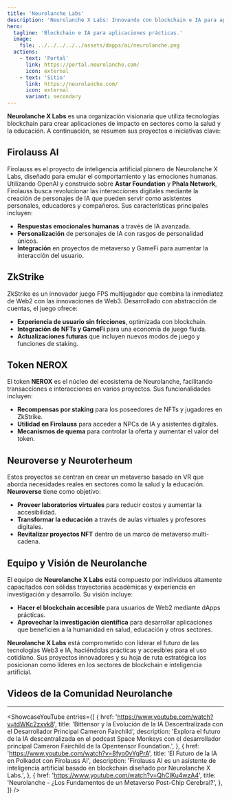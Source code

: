 ```yaml
---
title: 'Neurolanche Labs'
description: 'Neurolanche X Labs: Innovando con blockchain e IA para aplicaciones prácticas en salud, educación y más. Descubre Firolauss AI.'
hero:
  tagline: 'Blockchain e IA para aplicaciones prácticas.'
  image: 
    file: ../../../../../assets/dapps/ai/neurolanche.png
  actions:
    - text: 'Portal'
      link: https://portal.neurolanche.com/
      icon: external
    - text: 'Sitio'
      link: https://neurolanche.com/
      icon: external
      variant: secondary
---
```



**Neurolanche X Labs** es una organización visionaria que utiliza tecnologías blockchain para crear aplicaciones de impacto en sectores como la salud y la educación. A continuación, se resumen sus proyectos e iniciativas clave:

## Firolauss AI
Firolauss es el proyecto de inteligencia artificial pionero de Neurolanche X Labs, diseñado para emular el comportamiento y las emociones humanas. Utilizando OpenAI y construido sobre **Astar Foundation** y **Phala Network**, Firolauss busca revolucionar las interacciones digitales mediante la creación de personajes de IA que pueden servir como asistentes personales, educadores y compañeros. Sus características principales incluyen:
- **Respuestas emocionales humanas** a través de IA avanzada.  
- **Personalización** de personajes de IA con rasgos de personalidad únicos.  
- **Integración** en proyectos de metaverso y GameFi para aumentar la interacción del usuario.

## ZkStrike
ZkStrike es un innovador juego FPS multijugador que combina la inmediatez de Web2 con las innovaciones de Web3. Desarrollado con abstracción de cuentas, el juego ofrece:
- **Experiencia de usuario sin fricciones**, optimizada con blockchain.  
- **Integración de NFTs y GameFi** para una economía de juego fluida.  
- **Actualizaciones futuras** que incluyen nuevos modos de juego y funciones de staking.

## Token NEROX
El token **NEROX** es el núcleo del ecosistema de Neurolanche, facilitando transacciones e interacciones en varios proyectos. Sus funcionalidades incluyen:
- **Recompensas por staking** para los poseedores de NFTs y jugadores en ZkStrike.  
- **Utilidad en Firolauss** para acceder a NPCs de IA y asistentes digitales.  
- **Mecanismos de quema** para controlar la oferta y aumentar el valor del token.

## Neuroverse y Neuroterheum
Estos proyectos se centran en crear un metaverso basado en VR que aborda necesidades reales en sectores como la salud y la educación. **Neuroverse** tiene como objetivo:
- **Proveer laboratorios virtuales** para reducir costos y aumentar la accesibilidad.  
- **Transformar la educación** a través de aulas virtuales y profesores digitales.  
- **Revitalizar proyectos NFT** dentro de un marco de metaverso multi-cadena.

## Equipo y Visión de Neurolanche
El equipo de **Neurolanche X Labs** está compuesto por individuos altamente capacitados con sólidas trayectorias académicas y experiencia en investigación y desarrollo. Su visión incluye:
- **Hacer el blockchain accesible** para usuarios de Web2 mediante dApps prácticas.  
- **Aprovechar la investigación científica** para desarrollar aplicaciones que beneficien a la humanidad en salud, educación y otros sectores.

**Neurolanche X Labs** está comprometido con liderar el futuro de las tecnologías Web3 e IA, haciéndolas prácticas y accesibles para el uso cotidiano. Sus proyectos innovadores y su hoja de ruta estratégica los posicionan como líderes en los sectores de blockchain e inteligencia artificial.

## Videos de la Comunidad Neurolanche
------------
<ShowcaseYouTube
  entries={[
              {
      href: 'https://www.youtube.com/watch?v=tdWKc2zxvk8',
      title: 'Bittensor y la Evolución de la IA Descentralizada con el Desarrollador Principal Cameron Fairchild',
      description: 'Explora el futuro de la IA descentralizada en el podcast Space Monkeys con el desarrollador principal Cameron Fairchild de la Openτensor Foundation.',
          },
              {
      href: 'https://www.youtube.com/watch?v=8fyo0vYgPrA',
      title: 'El Futuro de la IA en Polkadot con Firolauss AI',
      description: 'Firolauss AI es un asistente de inteligencia artificial basado en blockchain diseñado por Neurolanche X Labs.',
          },
                        {
      href: 'https://www.youtube.com/watch?v=QhCIKu4wzA4',
      title: 'Neurolanche - ¿Los Fundamentos de un Metaverso Post-Chip Cerebral?',
          },
  ]} />
